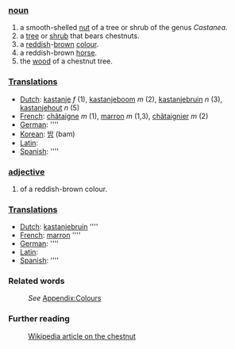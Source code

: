 ===[[noun]]===
#a smooth-shelled [[nut]] of a tree or shrub of the genus ''Castanea''.
#a [[tree]] or [[shrub]] that bears chestnuts.
#a [[red]]dish-[[brown]] [[colour]].
#a reddish-brown [[horse]].
#the [[wood]] of a chestnut tree.

===[[Translation]]s===
*[[Dutch]]: [[kastanje]] ''f'' (1), [[kastanjeboom]] ''m'' (2), [[kastanjebruin]] ''n'' (3), [[kastanjehout]] ''n'' (5)
*[[French]]: [[châtaigne]] ''m'' (1), [[marron]] ''m'' (1,3), [[châtaignier]] ''m'' (2)
*[[German]]: [[]] ''''
*[[Korean]]: [[밤]] (bam)
*[[Latin]]: [[]]
*[[Spanish]]: [[]] ''''

===[[adjective]]===
#of a reddish-brown colour.

===[[Translation]]s===
*[[Dutch]]: [[kastanjebruin]] ''''
*[[French]]: [[marron]] ''''
*[[German]]: [[]] ''''
*[[Latin]]: [[]]
*[[Spanish]]: [[]] ''''

===Related words===
:''See'' [[Wiktionary_Appendix:Colours|Appendix:Colours]]

===Further reading===
:[[w:chestnut|Wikipedia article on the chestnut]]